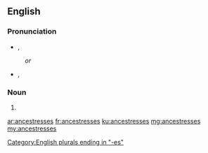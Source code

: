 ==English==

===Pronunciation===
* {{enPR|ănsĕsʹtrəsĭz}}, {{IPA|/ænˈsɛstrəsɪz/|lang=en}}
: ''or''
* {{enPR|ănsĕsʹtrĭsĭz}}, {{IPA|/ænˈsɛstrɪsɪz/|lang=en}}

===Noun===
{{head|en|plural}}

# {{plural of|ancestress|lang=en}}

[[Category:English plurals ending in "-es"]]

[[ar:ancestresses]]
[[fr:ancestresses]]
[[ku:ancestresses]]
[[mg:ancestresses]]
[[my:ancestresses]]